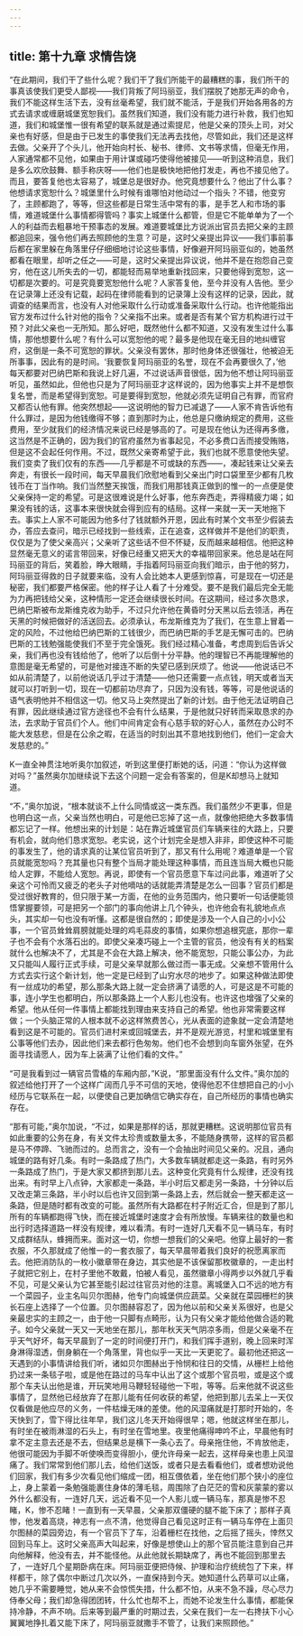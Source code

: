 ```yaml
---
---
---
```

title: 第十九章 求情告饶
---




“在此期间，我们干了些什么呢？我们干了我们所能干的最糟糕的事，我们所干的事真该使我们更受人鄙视——我们背叛了阿玛丽亚，我们摆脱了她那无声的命令，我们不能这样生活下去，没有丝毫希望，我们就不能活，于是我们开始各用各的方式去请求或缠磨城堡宽恕我们。虽然我们知道，我们没有能力进行补救，我们也知道，我们和城堡惟一很有希望的联系就是通过索提尼，他是父亲的顶头上司，对父亲也有好感，但是由于已发生的事使我们无法再去找他，尽管如此，我们还是这样去做。父亲开了个头儿，他开始向村长、秘书、律师、文书等求情，但毫无作用，人家通常都不见他，如果由于用计谋或碰巧使得他被接见——听到这种消息，我们是多么欢欣鼓舞、额手称庆呀——他们也是极快地把他打发走，再也不接见他了。而且，要答复他也太容易了，城堡总是很好办。他究竟想要什么？他出了什么事？他想请求宽恕什么？城堡里什么时候有谁哪怕对他动过一个指头？不错，他变穷了，主顾都跑了，等等，但这些都是日常生活中常有的事，是手艺人和市场的事情，难道城堡什么事情都得管吗？事实上城堡什么都管，但是它不能单单为了一个人的利益而去粗暴地干预事态的发展。难道要城堡比方说派出官员去把父亲的主顾都追回来，强令他们再去照顾他的生意？可是，这时父亲提出异议——我们事前事后都在家里躲在角落里仔仔细细地讨论这些事情，好像避开阿玛丽亚似的，她虽然都看在眼里，却听之任之——可是，这时父亲提出异议说，他并不是在抱怨自己变穷，他在这儿所失去的一切，都能轻而易举地重新找回来，只要他得到宽恕，这一切都是次要的。可是究竟要宽恕他什么呢？人家答复他，至今并没有人告他。至少在记录簿上还没有记载，起码在律师能看到的记录簿上没有这样的记录，因此，就调查的结果而言，也没有人对他采取什么行动或准备采取什么行动。也许他能指出官方发布过什么针对他的指令？父亲指不出来。或者是否有某个官方机构进行过干预？对此父亲也一无所知。那么好吧，既然他什么都不知道，又没有发生过什么事情，那他想要什么呢？有什么可以宽恕他的呢？最多是他现在毫无目的地纠缠官府，这倒是一条不可宽恕的罪状。父亲没有罢休，那时他身体还很强壮，他被迫无所事事，因此有的是时间。‘我要恢复阿玛丽亚的名誉，现在不会再要很久了，’他每天都要对巴纳巴斯和我说上好几遍，不过说话声音很低，因为他不想让阿玛丽亚听见，虽然如此，但他也只是为了阿玛丽亚才这样说的，因为他事实上并不是想恢复名誉，而是希望得到宽恕。可是要得到宽恕，他就必须先证明自己有罪，而官府又都否认他有罪。他突然想起——这说明他的智力已减退了——人家不肯告诉他有什么罪过，是因为他钱缴得不够；直到那时为止，他总是只缴纳规定的费用，这些费用，至少就我们的经济情况来说已经是够高的了。可是现在他认为还得再多缴，这当然是不正确的，因为我们的官府虽然为省事起见，不必多费口舌而接受贿赂，但是这不会起任何作用。不过，既然父亲寄希望于此，我们也就不愿意使他失望。我们变卖了我们仅有的东西——几乎都是不可或缺的东西——，凑起钱来让父亲去奔走，有很长一段时间，每天早晨我们欣慰地看到父亲出门时口袋里至少都有几枚钱币在丁当作响。我们当然整天挨饿，而我们用那钱真正做到的惟一的一点便是使父亲保持一定的希望。可是这很难说是什么好事，他东奔西走，弄得精疲力竭；如果没有钱的话，这事本来很快就会得到应有的结局。这样一来就一天一天地拖下去。事实上人家不可能因为他多付了钱就额外开恩，因此有时某个文书至少假装去办，答应去查问，暗示已经找到一些线索，正在追查，这样做并不是他们的职责，仅仅是为了使父亲高兴；父亲听了这些话不但不怀疑，反而越来越相信。他把这种显然毫无意义的诺言带回来，好像已经重又把天大的幸福带回家来。他总是站在阿玛丽亚的背后，笑着脸，睁大眼睛，手指着阿玛丽亚向我们暗示，由于他的努力，阿玛丽亚得救的日子就要来临，没有人会比她本人更感到惊喜，可是现在一切还是秘密，我们都要严格保密。他的样子让人看了十分难受。要不是我们最后完全无能为力再把钱给父亲，这种情形一定还会继续很长时间。在这期间，经过多次恳求，巴纳巴斯被布龙斯维克收为助手，不过只允许他在黄昏时分天黑以后去领活，再在天黑的时候把做好的活送回去。必须承认，布龙斯维克为了我们，在生意上冒着一定的风险，不过他给巴纳巴斯的工钱很少，而巴纳巴斯的手艺是无懈可击的。巴纳巴斯的工钱勉强能使我们不至于完全饿死。我们经过精心准备，考虑周到后告诉父亲，我们再也没有钱给他了，他听了以后倒十分平静。他的理智已不再能理解他的意图是毫无希望的，可是他对接连不断的失望已感到厌烦了。他说——他说话已不如从前清楚了，以前他说话几乎过于清楚——他只还需要一点点钱，明天或者当天就可以打听到一切，现在一切都前功尽弃了，只因为没有钱，等等，可是他说话的语气表明他并不相信这一切。他又马上突然提出了新的计划。由于他无法证明自己有罪，因此继续通过官方途径也不会有什么结果，于是他就只好转而采取恳求的办法，去求助于官员们个人。他们中间肯定会有心慈手软的好心人，虽然在办公时不能大发慈悲，但是在公余之暇，在适当的时刻出其不意地找到他们，他们一定会大发慈悲的。”

K一直全神贯注地听奥尔加叙述，听到这里便打断她的话，问道：“你认为这样做对吗？”虽然奥尔加继续说下去这个问题一定会有答案的，但是K却想马上就知道。

“不，”奥尔加说，“根本就谈不上什么同情或这一类东西。我们虽然少不更事，但是也明白这一点，父亲当然也明白，可是他已忘掉了这一点，就像他把绝大多数事情都忘记了一样。他想出来的计划是：站在靠近城堡官员们车辆来往的大路上，只要有机会，就向他们恳求宽恕。老实说，这个计划完全是想入非非，即使这种不可能的事发生了，他的请求真的让某位官员听到了，那又有什么用呢？难道单是一个官员就能宽恕吗？充其量也只有整个当局才能处理这种事情，而且连当局大概也只能给人定罪，不能给人宽恕。再说，即使有一个官员愿意下车过问此事，难道听了父亲这个可怜而又疲乏的老头子对他嘀咕的话就能弄清楚是怎么一回事？官员们都是受过很好教育的，但只限于某一方面，在他的业务范围内，他只要听一句话便能领悟掌握要领，可是把另一个部门的事向他讲上几个钟头，也许他会有礼貌地点点头，其实却一句也没有听懂。这都是很自然的；即使是涉及一个人自己的小小公事，一个官员耸耸肩膀就能处理的鸡毛蒜皮的事情，如果你想追根究底，那你一辈子也不会有个水落石出的。即使父亲凑巧碰上一个主管的官员，他没有有关的档案就什么也解决不了，尤其是不会在大路上解决，他不能宽恕，只能公事公办，为此又只能叫人履行正式手续，可是父亲早就那么做过而一事无成。父亲想不管用什么方式去实行这个新计划，他一定是已经到了山穷水尽的地步了。如果这种做法即使有一丝成功的希望，那么那条大路上就一定会挤满了请愿的人，可是这是不可能的事，连小学生也都明白，所以那条路上一个人影儿也没有。也许这也增强了父亲的希望。他从任何一件事情上都能找到理由来支持自己的希望。他也非常需要这样做；一个头脑正常的人根本就不必这样煞费苦心，光从表面的迹象就一定会清楚地看到这是不可能的。官员们进村来或回城堡去，并不是观光游览，村里和城堡里有公事等他们去办，因此他们来去都行色匆匆。他们也不会想到向车窗外张望，在外面寻找请愿人，因为车上装满了让他们看的文件。”

“可是我看到过一辆官员雪橇的车厢内部，”K说，“那里面没有什么文件。”奥尔加的叙述给他打开了一个这样广阔而几乎不可信的天地，使得他忍不住想把自己的小小经历与它联系在一起，以便使自己更加确信它确实存在，自己所经历的事情也确实存在。

“那有可能，”奥尔加说，“不过，如果是那样的话，那就更糟糕。这说明那位官员有如此重要的公务在身，有关文件太珍贵或数量太多，不能随身携带，这样的官员都是马不停蹄、飞驰而过的。总而言之，没有一个会抽出时间见父亲的。况且，通向城堡的路有好几条。有时一条路成了热门，大多数车辆就都走这一条路，有时另外一条路成了热门，于是大家又都挤到那儿去。这种变化究竟有什么规律，还没有找出来。有时早上八点钟，大家都走一条路，半小时后又都走另一条路，十分钟以后又改走第三条路，半小时以后也许又回到第一条路上去，然后就会一整天都走这一条路，但是随时都有改变的可能。虽然所有大路都在村子附近汇合，但是到了那儿所有的车辆都跑得飞快，而在接近城堡时速度才会有所放慢。车辆来往的数量也和出行时选择道路一样没有规律，难以看清。有时一连好几天看不见一辆马车，有时又成群结队，蜂拥而来。面对这一切，你想一想我们的父亲吧。他穿上最好的一套衣服，不久那就成了他惟一的一套衣服了，每天早晨带着我们良好的祝愿离家而去。他把消防队的一枚小徽章带在身边，其实他是不该保留那枚徽章的，一走出村子就把它别上，在村子里他不敢戴，怕被人看见，虽然徽章小得两步以外就几乎看不见，可是父亲认为它甚至能引起过往官员对他的注意。离城堡入口不远的地方有一个菜园子，业主名叫贝尔图赫，他专门向城堡供应蔬菜。父亲就在菜园栅栏的狭长石座上选择了一个位置。贝尔图赫容忍了，因为他以前和父亲关系很好，也是父亲最忠实的主顾之一，由于他一只脚有点畸形，认为只有父亲才能给他做合适的靴子。如今父亲就一天又一天地坐在那儿，那年秋天天气阴凉多雨，但是父亲毫不在乎天气好坏，每天早晨到了一定的时间便打开门，和我们挥手道别，晚上回来时浑身淋得湿透，倒身躺在一个角落里，背也似乎一天比一天更驼了。最初他还把这一天遇到的小事情讲给我们听，诸如贝尔图赫出于怜悯和往日的交情，从栅栏上给他扔过来一条毯子啦，或是他在路过的马车中认出了这个或那个官员啦，或是这个或那个车夫认出他是谁，开玩笑地用马鞭轻轻碰他一下啦，等等。后来他就不说这些事情了，显然他已经放弃了在那儿能有任何收获的希望，他把到那儿去呆上一天仅仅看做是他应尽的义务，一件枯燥无味的差使。他的风湿痛就是打那时开始的，冬天快到了，雪下得比往年早，我们这儿冬天开始得很早；嗯，他就这样坐在那儿，有时坐在被雨淋湿的石头上，有时坐在雪地里。夜里他痛得呻吟不止，早晨他有时拿不定主意去还是不去，但结果总是横下一条心去了。母亲拖住他，不肯放他走，他很可能因为手脚不听使唤而变得胆小，便允许母亲一起去，这样母亲也患上风湿痛了。我们常常到他们那儿去，给他们送饭，或者只是去看看他们，或者想劝说他们回家，我们有多少次看见他们缩成一团，相互偎依着，坐在他们那个狭小的座位上，身上蒙着一条勉强能裹住身体的薄毛毯，周围除了白茫茫的雪和灰蒙蒙的雾以外什么都没有，一连好几天，远近看不见一个人影儿或一辆马车，那真是惨不忍睹，K，惨不忍睹！一直到有一天早晨，父亲那双僵硬的腿不能下床了；那样子真惨，他发着高烧，神志有一点不清，他觉得自己看见这时正有一辆马车停在上面贝尔图赫的菜园旁边，有一个官员下了车，沿着栅栏在找他，之后摇了摇头，悻然又回到马车上。这时父亲高声大叫起来，好像是想使山上的那个官员能注意到自己并向他解释，他没有去，并不能怪他。从此他就长期缺席了，再也不能回到那里去了，一连好几个星期卧病在床。阿玛丽亚便把侍候、护理和治疗统统包了下来，样样都干，除了偶尔中断过几次以外，一直保持到今天。她知道什么药草可以止痛，她几乎不需要睡觉，她从来不会惊慌失措，什么都不怕，从来不急不躁，尽心尽力侍奉父母；我们却急得团团转，什么忙也帮不上，而她不论发生什么事情，都能保持冷静，不声不响。后来等到最严重的时期过去，父亲在我们一左一右搀扶下小心翼翼地挣扎着又能下床了，阿玛丽亚就撒手不管了，让我们来照顾他。”